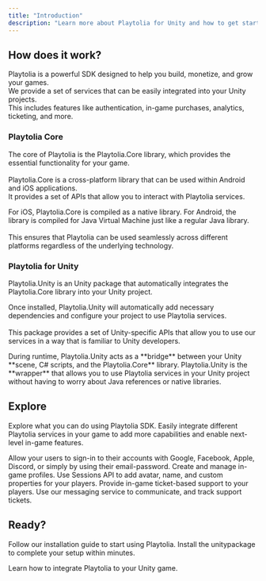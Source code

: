 ```yaml
---
title: "Introduction"
description: "Learn more about Playtolia for Unity and how to get started."
---
```


## How does it work?

Playtolia is a powerful SDK designed to help you build, monetize, and grow your games.\
We provide a set of services that can be easily integrated into your Unity projects.\
This includes features like authentication, in-game purchases, analytics, ticketing, and more.

### Playtolia Core

The core of Playtolia is the Playtolia.Core library, which provides the essential functionality for your game.\
\
Playtolia.Core is a cross-platform library that can be used within Android and iOS applications.\
It provides a set of APIs that allow you to interact with Playtolia services.

For iOS, Playtolia.Core is compiled as a native library. For Android, the library is compiled for Java Virtual Machine just like a regular Java library.\
\
This ensures that Playtolia can be used seamlessly across different platforms regardless of the underlying technology.

### Playtolia for Unity

Playtolia.Unity is an Unity package that automatically integrates the Playtolia.Core library into your Unity project.

Once installed, Playtolia.Unity will automatically add necessary dependencies and configure your project to use Playtolia services.\
\
This package provides a set of Unity-specific APIs that allow you to use our services in a way that is familiar to Unity developers.

<Note>
  During runtime, Playtolia.Unity acts as a **bridge** between your Unity **scene, C# scripts, and the Playtolia.Core** library. Playtolia.Unity is the **wrapper** that allows you to use Playtolia services in your Unity project without having to worry about Java references or native libraries.
</Note>

## Explore

Explore what you can do using Playtolia SDK. Easily integrate different Playtolia services in your game to add more capabilities and enable next-level in-game features.

<CardGroup cols={2}>
  <Card title="Authentication" icon="arrow-right-to-bracket">
    Allow your users to sign-in to their accounts with Google, Facebook, Apple, Discord, or simply by using their email-password.
  </Card>
  <Card title="Account Management" icon="circle-user">
    Create and manage in-game profiles. Use Sessions API to add avatar, name, and custom properties for your players.
  </Card>
  <Card title="Support" icon="user-headset">
    Provide in-game ticket-based support to your players. Use our messaging service to communicate, and track support tickets.
  </Card>
</CardGroup>

## Ready?

Follow our installation guide to start using Playtolia. Install the unitypackage to complete your setup within minutes.

<Card title="Getting Started" icon="sparkle" href="/for-unity/getting-started">
  Learn how to integrate Playtolia to your Unity game.
</Card>
